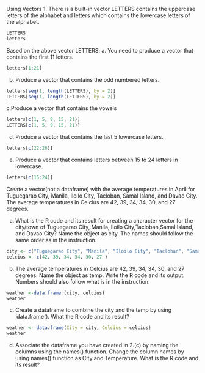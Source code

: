 Using Vectors
1. There is a built-in vector LETTERS contains the uppercase letters of the alphabet and letters which contains the lowercase letters of the alphabet.
```r
LETTERS
letters
```
Based on the above vector LETTERS:
a. You need to produce a vector that contains the first 11 letters.
```r
letters[1:21]
```
b. Produce a vector that contains the odd numbered letters.
```r
letters[seq(1, length(LETTERS), by = 2)] 
LETTERS[seq(1, length(LETTERS), by = 2)]
```
c.Produce a vector that contains the vowels
```r
letters[c(1, 5, 9, 15, 21)]
LETTERS[c(1, 5, 9, 15, 21)]
```
d. Produce a vector that contains the last 5 lowercase letters.
```r
letters[c(22:26)]
```
e. Produce a vector that contains letters between 15 to 24 letters in lowercase.
```r
letters[c(15:24)]
```

Create a vector(not a dataframe) with the average temperatures in April for Tuguegarao City, Manila, Iloilo City, Tacloban, Samal Island, and Davao City. The average temperatures in Celcius are 42, 39, 34, 34, 30, and 27 degrees.

a. What is the R code and its result for creating a character vector for the city/town of Tuguegarao City, Manila, Iloilo City,Tacloban,Samal Island, and Davao City? Name the object as city. The names should follow the same order as in the instruction.
```r
city <- c("Tuguegarao City", "Manila", "Iloilo City", "Tacloban", "Samal Island", "Davao City")
celcius <- c(42, 39, 34, 34, 30, 27 )
```
b. The average temperatures in Celcius are 42, 39, 34, 34, 30, and 27 degrees. Name the object as temp. Write the R code and its output. Numbers should also follow what is in the instruction.
```r
weather <-data.frame (city, celcius)
weather
```
c. Create a dataframe to combine the city and the temp by using ‘data.frame(). What the R code and its result?
```r
weather <- data.frame(City = city, Celcius = celcius)
weather

```
d. Associate the dataframe you have created in 2.(c) by naming the columns using the names() function. Change the column names by using names() function as City and Temperature. What is the R code and its result?
```r

```